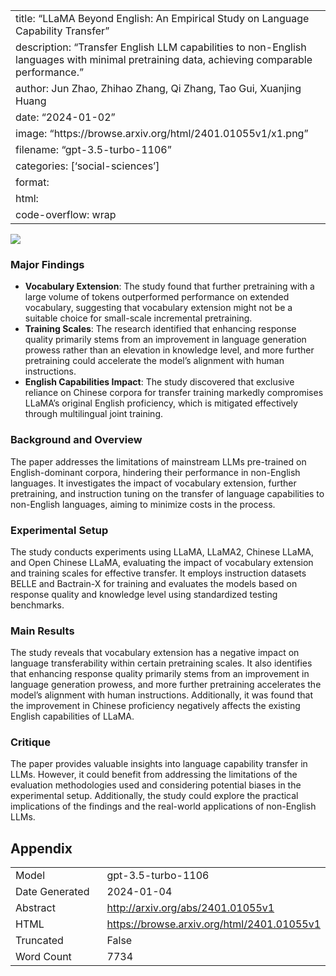 
---
title: "LLaMA Beyond English: An Empirical Study on Language Capability Transfer"
description: "Transfer English LLM capabilities to non-English languages with minimal pretraining data, achieving comparable performance."
author: Jun Zhao, Zhihao Zhang, Qi Zhang, Tao Gui, Xuanjing Huang
date: "2024-01-02"
image: "https://browse.arxiv.org/html/2401.01055v1/x1.png"
filename: "gpt-3.5-turbo-1106"
categories: ['social-sciences']
format:
  html:
    code-overflow: wrap
---

![](https://browse.arxiv.org/html/2401.01055v1/x1.png)

### Major Findings

- **Vocabulary Extension**: The study found that further pretraining with a large volume of tokens outperformed performance on extended vocabulary, suggesting that vocabulary extension might not be a suitable choice for small-scale incremental pretraining.
- **Training Scales**: The research identified that enhancing response quality primarily stems from an improvement in language generation prowess rather than an elevation in knowledge level, and more further pretraining could accelerate the model’s alignment with human instructions.
- **English Capabilities Impact**: The study discovered that exclusive reliance on Chinese corpora for transfer training markedly compromises LLaMA’s original English proficiency, which is mitigated effectively through multilingual joint training.

### Background and Overview
The paper addresses the limitations of mainstream LLMs pre-trained on English-dominant corpora, hindering their performance in non-English languages. It investigates the impact of vocabulary extension, further pretraining, and instruction tuning on the transfer of language capabilities to non-English languages, aiming to minimize costs in the process.

### Experimental Setup
The study conducts experiments using LLaMA, LLaMA2, Chinese LLaMA, and Open Chinese LLaMA, evaluating the impact of vocabulary extension and training scales for effective transfer. It employs instruction datasets BELLE and Bactrain-X for training and evaluates the models based on response quality and knowledge level using standardized testing benchmarks.

### Main Results
The study reveals that vocabulary extension has a negative impact on language transferability within certain pretraining scales. It also identifies that enhancing response quality primarily stems from an improvement in language generation prowess, and more further pretraining accelerates the model’s alignment with human instructions. Additionally, it was found that the improvement in Chinese proficiency negatively affects the existing English capabilities of LLaMA.

### Critique
The paper provides valuable insights into language capability transfer in LLMs. However, it could benefit from addressing the limitations of the evaluation methodologies used and considering potential biases in the experimental setup. Additionally, the study could explore the practical implications of the findings and the real-world applications of non-English LLMs.

## Appendix

|          |          |
|----------|----------|
| Model     | gpt-3.5-turbo-1106       |
| Date Generated     | 2024-01-04       |
| Abstract | [http://arxiv.org/abs/2401.01055v1](http://arxiv.org/abs/2401.01055v1)        |
| HTML     | [https://browse.arxiv.org/html/2401.01055v1](https://browse.arxiv.org/html/2401.01055v1)       |
| Truncated       | False       |
| Word Count       | 7734       |